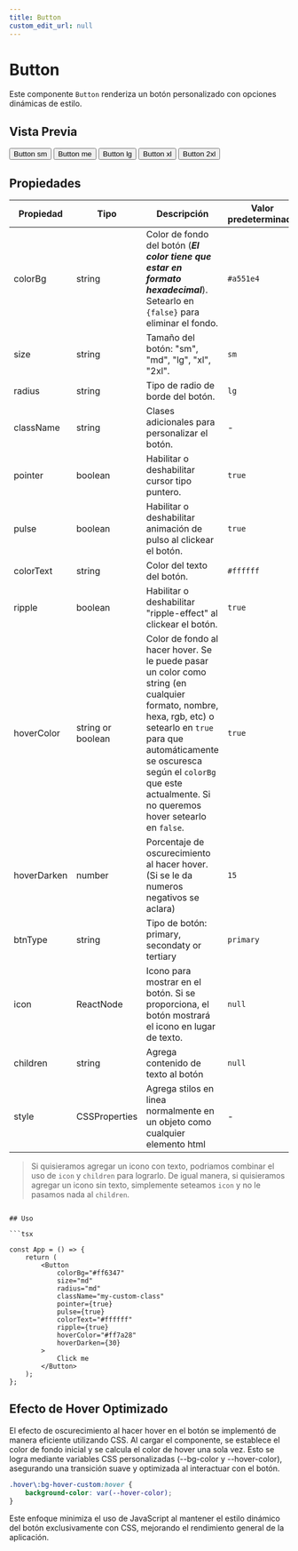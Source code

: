 ```yaml
---
title: Button
custom_edit_url: null
---
```



# Button

Este componente `Button` renderiza un botón personalizado con opciones dinámicas de estilo.

## Vista Previa

<ButtonsContainer>
    <Button size="sm">Button sm</Button>
    <Button size="md" colorBg="#F46582">Button me</Button>
    <Button size="lg" colorBg="#3884E9 ">Button lg</Button>
    <Button size="xl" colorBg="#ff7a28">Button xl</Button>
    <Button size="2xl" colorBg="#00c18e" hoverDarken={15}>Button 2xl</Button>
</ButtonsContainer>

## Propiedades

| Propiedad   | Tipo              | Descripción                                                                                                                                                                                                                                                        | Valor predeterminado |
| ----------- | ----------------- | ------------------------------------------------------------------------------------------------------------------------------------------------------------------------------------------------------------------------------------------------------------------ | -------------------- |
| colorBg     | string            | Color de fondo del botón (**_El color tiene que estar en formato hexadecimal_**). Setearlo en `{false}` para eliminar el fondo.                                                                                                                                    | `#a551e4`            |
| size        | string            | Tamaño del botón: "sm", "md", "lg", "xl", "2xl".                                                                                                                                                                                                                   | `sm`                 |
| radius      | string            | Tipo de radio de borde del botón.                                                                                                                                                                                                                                  | `lg`                 |
| className   | string            | Clases adicionales para personalizar el botón.                                                                                                                                                                                                                     | -                    |
| pointer     | boolean           | Habilitar o deshabilitar cursor tipo puntero.                                                                                                                                                                                                                      | `true`               |
| pulse       | boolean           | Habilitar o deshabilitar animación de pulso al clickear el botón.                                                                                                                                                                                                  | `true`               |
| colorText   | string            | Color del texto del botón.                                                                                                                                                                                                                                         | `#ffffff`            |
| ripple      | boolean           | Habilitar o deshabilitar "ripple-effect" al clickear el botón.                                                                                                                                                                                                     | `true`               |
| hoverColor  | string or boolean | Color de fondo al hacer hover. Se le puede pasar un color como string (en cualquier formato, nombre, hexa, rgb, etc) o setearlo en `true` para que automáticamente se oscuresca según el `colorBg` que este actualmente. Si no queremos hover setearlo en `false`. | `true`               |
| hoverDarken | number            | Porcentaje de oscurecimiento al hacer hover. (Si se le da numeros negativos se aclara)                                                                                                                                                                             | `15`                 |
| btnType     | string            | Tipo de botón: primary, secondaty or tertiary                                                                                                                                                                                                                      | `primary`            |
| icon        | ReactNode         | Icono para mostrar en el botón. Si se proporciona, el botón mostrará el icono en lugar de texto.                                                                                                                                                                   | `null`               |
| children    | string            | Agrega contenido de texto al botón                                                                                                                                                                                                                                 | `null`               |
| style       | CSSProperties     | Agrega stilos en linea normalmente en un objeto como cualquier elemento html                                                                                                                                                                                       | -                    |

> Si quisieramos agregar un icono con texto, podriamos combinar el uso de `icon` y `children` para lograrlo.
> De igual manera, si quisieramos agregar un icono sin texto, simplemente seteamos `icon` y no le pasamos nada al `children`.

```tsx

## Uso

```tsx

const App = () => {
    return (
        <Button
            colorBg="#ff6347"
            size="md"
            radius="md"
            className="my-custom-class"
            pointer={true}
            pulse={true}
            colorText="#ffffff"
            ripple={true}
            hoverColor="#ff7a28"
            hoverDarken={30}
        >
            Click me
        </Button>
    );
};
```

## Efecto de Hover Optimizado

El efecto de oscurecimiento al hacer hover en el botón se implementó de manera eficiente utilizando CSS. Al cargar el componente, se establece el color de fondo inicial y se calcula el color de hover una sola vez. Esto se logra mediante variables CSS personalizadas (--bg-color y --hover-color), asegurando una transición suave y optimizada al interactuar con el botón.

```css
.hover\:bg-hover-custom:hover {
    background-color: var(--hover-color);
}
```

Este enfoque minimiza el uso de JavaScript al mantener el estilo dinámico del botón exclusivamente con CSS, mejorando el rendimiento general de la aplicación.
